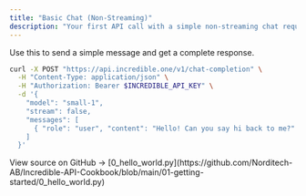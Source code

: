```yaml
---
title: "Basic Chat (Non-Streaming)"
description: "Your first API call with a simple non-streaming chat request"
---
```


Use this to send a simple message and get a complete response.

```bash
curl -X POST "https://api.incredible.one/v1/chat-completion" \
  -H "Content-Type: application/json" \
  -H "Authorization: Bearer $INCREDIBLE_API_KEY" \
  -d '{
    "model": "small-1",
    "stream": false,
    "messages": [
      { "role": "user", "content": "Hello! Can you say hi back to me?" }
    ]
  }'
```

<Note>
View source on GitHub → [0_hello_world.py](https://github.com/Norditech-AB/Incredible-API-Cookbook/blob/main/01-getting-started/0_hello_world.py)
</Note>

